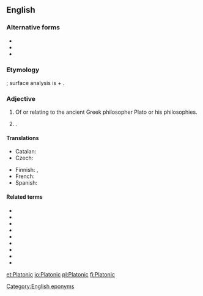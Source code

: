 {{also|platonic|platònic}}
==English==

===Alternative forms===
* {{l|en|platonic}}
* {{l|en|platonick}}
* {{l|en|Platonick}}

===Etymology===
{{etyl|la|en}} {{m|la|platonicus}}; surface analysis is {{m|la|Plato}} + {{m|en|-n-||(intervocalic)}} {{suffix||ic|t2=relating to|lang=en}}.

===Adjective===
{{en-adj|-}}

# Of or relating to the ancient Greek philosopher Plato or his philosophies.
# {{alternative case form of|platonic|nodot=1|lang=en}} {{gloss|non-sexual}}.

====Translations====
{{trans-top|related to Plato}}
* Catalan: {{t|ca|platònic}}
* Czech: {{t|cs|platónský}}
{{trans-mid}}
* Finnish: {{t|fi|platonilainen}}, {{t+|fi|platoninen}}
* French: {{t+|fr|platonicien}}
* Spanish: {{t|es|platónico}}
{{trans-bottom}}

====Related terms====
* {{l|en|Plato}}
* {{l|en|Platonically}}
* {{l|en|Platonism}}
* {{l|en|Platonist}}
* {{l|en|Platonistic}}
* {{l|en|Platonic body}}
* {{l|en|Platonic hydrocarbon}}
* {{l|en|Platonic solid}}
* {{l|en|Platonic year}}

[[Category:English eponyms]]

[[et:Platonic]]
[[io:Platonic]]
[[pl:Platonic]]
[[fi:Platonic]]